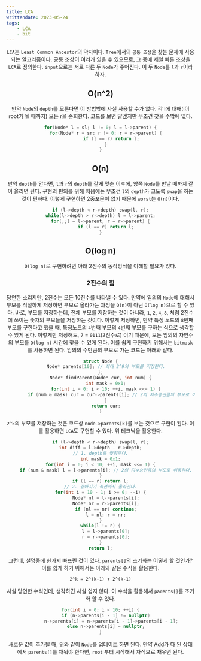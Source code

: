 ---
title: LCA
writtendate: 2023-05-24
tags:
    - LCA
    - bit
---

<Header />

`LCA`는 `Least Common Ancestor`의 약자이다. `Tree`에서의 `공통 조상`을 찾는 문제에 사용되는 알고리즘이다. 공통 조상이 여러개 있을 수 있으므로, 그 중에 제일 빠른 조상을 `LCA`로 정의한다. `input`으로는 서로 다른 두 `Node`가 주어진다. 이 두 `Node`를 `l`과 `r`이라 하자.

## O(n^2)

만약 `Node`의 `depth`를 모른다면 이 방법밖에 사실 사용할 수가 없다. 각 l에 대해(l이 root가 될 때까지) 모든 r을 순회한다. 코드를 보면 알겠지만 무조건 찾을 수밖에 없다.

```cpp
for(Node* l = sl; l != 0; l = l->parent) {
    for(Node* r = sr; r != 0; r = r->parent) {
        if (l == r) return l;
    }
}
```

## O(n)

만약 `depth`를 안다면, `l`과 `r`의 `depth`를 같게 맞춘 이후에, 양쪽 `Node`를 만날 때까지 같이 올리면 된다. 구현의 편의를 위해 처음에는 무조건 `l`의 `depth`가 크도록 `swap`을 하는 것이 편하다. 이렇게 구현하면 2중포문이 없기 때문에 `worst`는 `O(n)`이다.

```cpp
if (l->depth < r->depth) swap(l, r);
while(l->depth > r->depth) l = l->parent;
for(;;l = l->parent, r = r->parent) {
    if (l == r) return l;
}
```

## O(log n)

`O(log n)`로 구현하려면 아래 2진수의 동작방식을 이해할 필요가 있다.

### 2진수의 힘

당연한 소리지만, 2진수는 모든 10진수를 나타낼 수 있다. 만약에 임의의 `Node`에 대해서 부모를 적절하게 저장하면 부모로 올라가는 과정을 `O(n)`이 아닌 `O(log n)`으로 할 수 있다. 바로, 부모를 저장하는데, 전체 부모를 저장하는 것이 아니라, `1`, `2`, `4`, `8`, 처럼 2진수에 쓰이는 숫자의 부모들을 저장하는 것이다. 이렇게 저장하면, 만약 특정 노드의 `8`번째 부모를 구한다고 했을 때, 특정노드의 `4`번째 부모의 `4`번째 부모를 구하는 식으로 생각할 수 있게 된다. 이렇게만 저장해도, `7` = `0111`(2진수로) 이기 때문에, 모든 임의의 자연수의 부모를 `O(log n)` 시간에 찾을 수 있게 된다. 이를 쉽게 구현하기 위해서는 `bitmask`를 사용하면 된다. 임의의 수만큼의 부모로 가는 코드는 아래와 같다.

```cpp
struct Node {
    Node* parents[10]; // 최대 2^9의 부모를 저장한다.
};
Node* findParent(Node* cur, int num) {
    int mask = 0x1;
    for(int i = 0; i < 10; ++i, mask <<= 1) {
        if (num & mask) cur = cur->parents[i]; // 2의 지수승만큼의 부모로 이동한다.
    }
    return cur;
}
```

`2^k`의 부모를 저장하는 것은 코드상 `node->parents[k]`를 보는 것으로 구현이 된다. 이를 활용하면 `LCA`도 구현할 수 있다. 위 테크닉을 활용한다.

```cpp
if (l->depth < r->depth) swap(l, r);
int diff = l->depth - r->depth;
// 1. depth를 맞춰준다.
int mask = 0x1;
for(int i = 0; i < 10; ++i, mask <<= 1) {
    if (num & mask) l = l->parents[i]; // 2의 지수승만큼의 부모로 이동한다.
}
if (l == r) return l;
// 2. 같아지기 직전까지 올라간다.
for(int i = 10 - 1; i >= 0; --i) {
    Node* nl = l->parents[i];
    Node* nr = r->parents[i];
    if (nl == nr) continue;
    l = nl; r = nr;
}
while(l != r) {
    l = l->parents[0];
    r = r->parents[0];
}
return l;
```

그런데, 설명중에 한가지 빠뜨린 것이 있다. `parents[]`의 초기화는 어떻게 할 것인가? 이를 쉽게 하기 위해서는 아래와 같은 수식을 활용한다.

```
2^k = 2^(k-1) + 2^(k-1)
```

사실 당연한 수식인데, 생각하긴 사실 쉽지 않다. 이 수식을 활용해서 `parents[]`를 초기화 할 수 있다.

```cpp
for(int i = 0; i < 10; ++i) {
    if (n->parents[i - 1] != nullptr)
        n->parents[i] = n->parents[i - 1]->parents[i - 1];
    else n->parents[i] = nullptr;
}
```

새로운 값이 추가될 때, 위와 같이 `Node`를 업데이트 하면 된다. 만약 Add가 다 된 상태에서 `parents[]`를 채워야 한다면, `root` 부터 시작해서 자식으로 채우면 된다.


<TagList />
<Comment />
